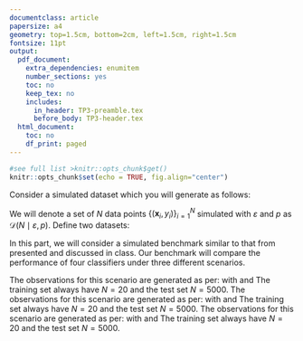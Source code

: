 ```yaml
---
documentclass: article
papersize: a4
geometry: top=1.5cm, bottom=2cm, left=1.5cm, right=1.5cm
fontsize: 11pt
output:
  pdf_document:
    extra_dependencies: enumitem
    number_sections: yes
    toc: no
    keep_tex: no
    includes:
      in_header: TP3-preamble.tex
      before_body: TP3-header.tex
  html_document:
    toc: no
    df_print: paged
---
```


<!-- see help at https://bookdown.org/yihui/rmarkdown-cookbook/latex-output.html -->

```r
#see full list >knitr::opts_chunk$get()
knitr::opts_chunk$set(echo = TRUE, fig.align="center")
```

\section*{$\blacktriangleright$~Part 1}
Consider a simulated dataset which you will generate as follows: 

\begin{enumerate}
\itemsep0em
\item[--] Set the seed of your \code{R} script with \code{set.seed(42)}.
\item[--] For each data point $i$, sample its label from a Bernoulli distribution $y_i \sim \mathcal{B}(p)$, i.e. $y_i = 1$ with probability $p$ and $y_i = 0$ with probability $1-p$. To sample a random variable $B$ from $\mathcal{B}(p)$ you can first sample $U$ from an uniform distribution with function \texttt{runif} from the \code{stats} package and then $B = \mathbf{1}(U < p)$ where $\mathbf{1}(\cdot)$ is an indicator function.
\item[--] Then, depending on the label $y_i \in \{0, 1\}$ the associated data point $\mathbf{x}_i \in \mathbb{R}^2$ is sampled as follows:
\begin{equation*}
  \mathbf{x}_i \mid y_i = 0 \sim \mathcal{N}(\boldsymbol{\mu}_0, \boldsymbol{\Sigma}_0) \quad \text{and} \quad \mathbf{x}_i \mid y_i = 1 \sim \mathcal{N}(\boldsymbol{\mu}_1, \boldsymbol{\Sigma}_1)
\end{equation*}
where $\mathcal{N}(\boldsymbol{\mu}, \boldsymbol{\Sigma})$ is a multivariate normal distribution with mean $\boldsymbol{\mu}$ and covariance matrix $\boldsymbol{\Sigma}$ with pdf
$$
p_{\mathcal{N}(\boldsymbol{\mu}, \boldsymbol{\Sigma})}(x) = \dfrac{1}{2\pi\sqrt{\det{\boldsymbol{\Sigma}}}}\exp\left(-\dfrac{1}{2}\big(\boldsymbol{x}-\boldsymbol{\mu}\big)^\top \boldsymbol{\Sigma}^{-1}\big(\boldsymbol{x}-\boldsymbol{\mu}\big)\right)
$$
and
\begin{equation*}
\boldsymbol{\mu}_0 = \left[\begin{array}{c}0 \\ 0\end{array}\right] \quad \boldsymbol{\mu}_1 = \left[\begin{array}{c}\varepsilon \\ 0\end{array}\right] \quad \boldsymbol{\Sigma}_0 = \left[\begin{array}{cc}0.5 & 0 \\ 0 & 0.5\end{array}\right] \quad \boldsymbol{\Sigma}_1 = \left[\begin{array}{cc}0.4 & 0 \\ 0 & 0.4\end{array}\right] \end{equation*}
Note that to sample a $p$-dimensional vector $\mathbf{x}$ from $\mathcal{N}(\boldsymbol{\mu}, \boldsymbol{\Sigma})$, you can use the function \code{mvrnorm} from the \code{MASS} package.
\end{enumerate}
We will denote a set of $N$ data points $\{(\mathbf{x}_i, y_i)\}_{i = 1}^N$ simulated with $\varepsilon$ and $p$ as $\mathcal{D}(N \mid \varepsilon, p)$. Define two datasets:
\begin{equation*}
\mathcal{D}_\text{train} = \mathcal{D}(50 \mid 1, 0.2) \quad \text{and} \quad \mathcal{D}_{\text{test}} = \mathcal{D}(1000 \mid 1, 0.2)~.
\end{equation*}
\begin{enumerate}
\itemsep0em
\item[(a)] Plot the data points in $\mathcal{D}_\text{train} \cup \mathcal{D}_\text{test}$ using different colors to indicate the classes of each data point and different pointing symbols to indicate whether a point is from the train or test set. The keyword \code{pch} from the \code{plot} function allows you to change the symbol of the scatter plot. For instance, using \code{pch=1} will give circles and \code{pch=6} are triangles pointing down. Note that you can overlay scatter plots on an existing figure with the command \code{points}.
\item[(b)] What is the mathematical expression for the optimal Bayes classifier in this setting? And for its boundary region? Remember that the Bayes classifier can be written in terms of the ratio of $\text{Prob}(Y = 1 \mid \mathbf{x})$ over $\text{Prob}(Y = 0 \mid \mathbf{x})$ and that the values of $\mathbf{x} \in \mathbb{R}^2$ for which this ratio is 1 are those defining its boundary.
\item[(c)] Estimate the error of the Bayes classifier on the samples from $\mathcal{D}_{\text{test}}$. How you would expect it to change in terms of $\varepsilon$? Plot a curve showing how the Bayes error rate changes for different choices $\varepsilon$ (note that you will have to generate new test datasets for this).
\item[(d)] Given the structure of the model generating the datasets, which classifier presented in our lectures seems to be the most adequate? Justify your answer in terms of the assumptions behind the construction of each classifier.
\item[(e)] Train a LDA, a QDA, and a logistic regression classifier on $\mathcal{D}_\text{train}$ and estimate their errors on the samples from $\mathcal{D}_\text{test}$. How do their errors compare to the value obtained in (c)? Can we expect the gap between the Bayes error rate and test error for each classifier change when the number of samples in $\mathcal{D}_{\text{train}}$ in change? Justify your answer.
\item[(f)] Consider a new test set defined as $\mathcal{D}'_\text{test} = \mathcal{D}(1000 \mid 1, 0.8)$. Use the same classifiers trained in (e) and estimate their new test errors. Do you observe any difference in the results? Can you explain what is happening?
\end{enumerate}

\section*{$\blacktriangleright$~Part 2}

In this part, we will consider a simulated benchmark similar to that from \textcolor{blue}{\href{https://www.statlearning.com/}{Section 4.5.2 in James et al}} presented and discussed in class. Our benchmark will compare the performance of four classifiers under three different scenarios.

\subsection*{\small--~Scenario 1}
The observations for this scenario are generated as per:
\begin{equation*}
\{(\mathbf{x}_i, y_i)\}_{i = 1}^{2N} = \{(\mathbf{x}_i, 0)\}_{i = 1}^{N} \cup \{(\mathbf{x}_i, 1)\}_{i = 1}^{N}
\end{equation*}
with
\begin{equation*}
\mathbf{x}_i | y_i = 0 \sim \mathcal{N}(\mathbf{\mu}_0, \mathbf{\Sigma}_0) \quad \text{with} \quad \mathbf{\mu}_0 = \left[\begin{array}{c}0 \\ 0\end{array}\right] \quad \text{and} \quad \mathbf{\Sigma}_0 = \left[\begin{array}{cc}1 & 0 \\ 0 & 2\end{array}\right]
\end{equation*}
and
\begin{equation*}
\mathbf{x}_i | y_i = 1 \sim \mathcal{N}(\mathbf{\mu}_1, \mathbf{\Sigma}_1) \quad \text{with} \quad \mathbf{\mu}_1 = \left[\begin{array}{c}1 \\ 1\end{array}\right] \quad \text{and} \quad \mathbf{\Sigma}_1 = \left[\begin{array}{cc}1 & 0 \\ 0 & 2\end{array}\right]~.
\end{equation*}
The training set always have $N=20$ and the test set $N=5000$. 
\begin{itemize}
\itemsep0em
\item Compare the performances of LDA, logistic regression, Gaussian naive Bayes, and QDA in this scenario. For this, you should generate 100 pairs of training-test datasets and evaluate the test errors for each of the classifiers. Use the command \code{boxplot} to display the results for each of the classifiers along the different realizations. Explain the differences of the performances in terms of the assumptions of each classifier and the structure of the data generating mechanism.
\end{itemize}

\subsection*{\small--~Scenario 2}
The observations for this scenario are generated as per:
\begin{equation*}
\{(\mathbf{x}_i, y_i)\}_{i = 1}^{2N} = \{(\mathbf{x}_i, 0)\}_{i = 1}^{N} \cup \{(\mathbf{x}_i, 1)\}_{i = 1}^{N}
\end{equation*}
with
\begin{equation*}
\mathbf{x}_i | y_i = 0 \sim \mathcal{N}(\mathbf{\mu}_0, \mathbf{\Sigma}_0) \quad \text{with} \quad \mathbf{\mu}_0 = \left[\begin{array}{c}0 \\ 0\end{array}\right] \quad \text{and} \quad \mathbf{\Sigma}_0 = \left[\begin{array}{cc}1 & -0.7 \\ -0.7 & 2\end{array}\right]
\end{equation*}
and
\begin{equation*}
\mathbf{x}_i | y_i = 1 \sim \mathcal{N}(\mathbf{\mu}_1, \mathbf{\Sigma}_1) \quad \text{with} \quad \mathbf{\mu}_1 = \left[\begin{array}{c}1 \\ 1\end{array}\right] \quad \text{and} \quad \mathbf{\Sigma}_1 = \left[\begin{array}{cc}1 & -0.7 \\ -0.7 & 2\end{array}\right]~.
\end{equation*}
The training set always have $N=20$ and the test set $N=5000$. 
\begin{itemize}
\itemsep0em
\item Perform the same comparison as done for Scenario 1.
\end{itemize}

\subsection*{\small--~Scenario 3}
The observations for this scenario are generated as per:
\begin{equation*}
\{(\mathbf{x}_i, y_i)\}_{i = 1}^{2N} = \{(\mathbf{x}_i, 0)\}_{i = 1}^{N} \cup \{(\mathbf{x}_i, 1)\}_{i = 1}^{N}
\end{equation*}
with
\begin{equation*}
\mathbf{x}_i | y_i = 0 \sim \mathcal{N}(\mathbf{\mu}_0, \mathbf{\Sigma}_0) \quad \text{with} \quad \mathbf{\mu}_0 = \left[\begin{array}{c}0 \\ 0\end{array}\right] \quad \text{and} \quad \mathbf{\Sigma}_0 = \left[\begin{array}{cc}1 & -0.7 \\ -0.7 & 2\end{array}\right]
\end{equation*}
and
\begin{equation*}
\mathbf{x}_i | y_i = 1 \sim \mathcal{N}(\mathbf{\mu}_1, \mathbf{\Sigma}_1) \quad \text{with} \quad \mathbf{\mu}_1 = \left[\begin{array}{c}1 \\ 1\end{array}\right] \quad \text{and} \quad \mathbf{\Sigma}_1 = \left[\begin{array}{cc}1 & +0.7 \\ +0.7 & 2\end{array}\right]~.
\end{equation*}
The training set always have $N=20$ and the test set $N=5000$. 
\begin{itemize}
\itemsep0em
\item Perform the same comparison as done for Scenarios 1 and 2.
\end{itemize}
